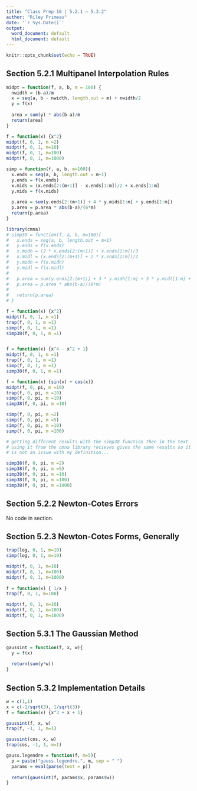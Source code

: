```yaml
---
title: "Class Prep 10 | 5.2.1 – 5.3.2"
author: "Riley Primeau"
date: '`r Sys.Date()`'
output:
  word_document: default
  html_document: default
---
```


```r
knitr::opts_chunk$set(echo = TRUE)
```

## Section 5.2.1 Multipanel Interpolation Rules

```r
midpt = function(f, a, b, m = 100) {
  nwidth = (b-a)/m
  x = seq(a, b - nwidth, length.out = m) + nwidth/2
  y = f(x)
  
  area = sum(y) * abs(b-a)/m
  return(area)
}

f = function(x) {x^2}
midpt(f, 0, 1, m =2)
midpt(f, 0, 1, m=10)
midpt(f, 0, 1, m=100)
midpt(f, 0, 1, m=1000)

```


```r
simp = function(f, a, b, m=100){
  x.ends = seq(a, b, length.out = m+1)
  y.ends = f(x.ends)
  x.mids = (x.ends[2:(m+1)] - x.ends[1:m])/2 + x.ends[1:m]
  y.mids = f(x.mids)
  
  p.area = sum(y.ends[2:(m+1)] + 4 * y.mids[1:m] + y.ends[1:m])
  p.area = p.area * abs(b-a)/(6*m)
  return(p.area)
}

library(cmna)
# simp38 = function(f, a, b, m=100){
#   x.ends = seq(a, b, length.out = m+1)
#   y.ends = f(x.ends)
#   x.midh = (2 * x.ends[2:(m+1)] + x.ends[1:m])/3
#   x.midl = (x.ends[2:(m+1)] + 2 * x.ends[1:m])/2
#   y.midh = f(x.midh)
#   y.midl = f(x.midl)
#   
#   p.area = sum(y.ends[2:(m+1)] + 3 * y.midh[1:m] + 3 * y.midl[1:m] + y.ends[1:m])
#   p.area = p.area * abs(b-a)/(8*m)
#   
#   return(p.area)
# }

f = function(x) {x^2}
midpt(f, 0, 1, m =1)
trap(f, 0, 1, m =1)
simp(f, 0, 1, m =1)
simp38(f, 0, 1, m =1)


f = function(x) {x^4 - x^2 + 1}
midpt(f, 0, 1, m =1)
trap(f, 0, 1, m =1)
simp(f, 0, 1, m =1)
simp38(f, 0, 1, m =1)

f = function(x) {sin(x) + cos(x)}
midpt(f, 0, pi, m =10)
trap(f, 0, pi, m =10)
simp(f, 0, pi, m =10)
simp38(f, 0, pi, m =10)

simp(f, 0, pi, m =2)
simp(f, 0, pi, m =5)
simp(f, 0, pi, m =10)
simp(f, 0, pi, m =100)

# getting different results with the simp38 function then in the text
# using it from the cmna library recieves gives the same results so it
# is not an issue with my definition...

simp38(f, 0, pi, m =2)
simp38(f, 0, pi, m =5)
simp38(f, 0, pi, m =10)
simp38(f, 0, pi, m =100)
simp38(f, 0, pi, m =1000) 

```

## Section 5.2.2 Newton-Cotes Errors

No code in section.

## Section 5.2.3 Newton-Cotes Forms, Generally

```r
trap(log, 0, 1, m=10)
simp(log, 0, 1, m=10)

midpt(f, 0, 1, m=10)
midpt(f, 0, 1, m=100)
midpt(f, 0, 1, m=1000)
      
f = function(x) { 1/x }
trap(f, 0, 1, m=100)

midpt(f, 0, 1, m=10)
midpt(f, 0, 1, m=100)
midpt(f, 0, 1, m=1000)
```

## Section 5.3.1 The Gaussian Method

```r
gaussint = function(f, x, w){
  y = f(x)
  
  return(sum(y*w))
}
```

## Section 5.3.2 Implementation Details

```r
w = c(1,1)
x = c(-1/sqrt(3), 1/sqrt(3))
f = function(x) {x^3 + x + 1}

gaussint(f, x, w)
trap(f, -1, 1, m=1)

gaussint(cos, x, w)
trap(cos, -1, 1, m=1)

gauss.legendre = function(f, m=5){
  p = paste("gauss.legendre.", m, sep = " ")
  params = eval(parse(text = p))
  
  return(gaussint(f, params$x, params$w))
}
```


